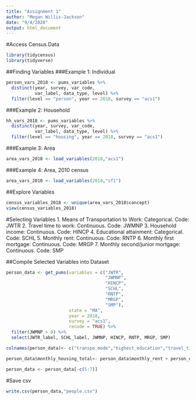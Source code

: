 ```yaml
---
title: "Assignment 1"
author: "Megan Willis-Jackson"
date: "9/4/2020"
output: html_document
---
```



#Access Census Data
```r
library(tidycensus)
library(tidyverse)
```

##Finding Variables
###Example 1: Individual
```r
person_vars_2018 <- pums_variables %>%
  distinct(year, survey, var_code, 
           var_label, data_type, level) %>%
  filter(level == "person", year == 2018, survey == "acs1")
```
###Example 2: Household
```r
hh_vars_2018 <- pums_variables %>%
  distinct(year, survey, var_code, 
           var_label, data_type, level) %>%
  filter(level == "housing", year == 2018, survey == "acs1")
```
###Example 3: Area
```r
area_vars_2018 <- load_variables(2018,"acs1")
```
###Example 4: Area, 2010 census
```r
area_vars_2010 <- load_variables(2010,"sf1")
```
##Explore Variables
```r
census_variables_2018 <- unique(area_vars_2018$concept)
view(census_variables_2018)
```
#Selecting Variables
1. Means of Transportation to Work: Categorical. Code: JWTR
2. Travel time to work: Continuous. Code: JWMNP
3. Household income: Continuous. Code: HINCP
4. Educational attainment: Categorical. Code: SCHL
5. Monthly rent: Continuous. Code: RNTP
6. Monthly first mortgage: Continuous. Code: MRGP
7. Monthly second/junior mortgage: Continuous. Code: SMP

##Compile Selected Variables into Dataset
```r
person_data <- get_pums(variables = c("JWTR", 
                                      "JWMNP", 
                                      "HINCP", 
                                      "SCHL", 
                                      "RNTP",
                                      "MRGP",
                                      "SMP"),
                        state = "MA", 
                        year = 2018, 
                        survey = "acs1",
                        recode = TRUE) %>%
  filter(JWMNP > 0) %>%
  select(JWTR_label, SCHL_label, JWMNP, HINCP, RNTP, MRGP, SMP)

colnames(person_data)<- c("transpo_mode","highest_education","travel_time","household_income","monthly_rent","monthly_first_mortgage","monthly_second_mortgage")

person_data$monthly_housing_total<- person_data$monthly_rent + person_data$monthly_first_mortgage + person_data$monthly_second_mortgage

person_data <- person_data[-c(5:7)]
```

#Save csv
```r
write.csv(person_data,"people.csv")
```







